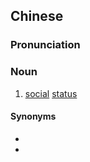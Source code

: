 {{also|门第}}
==Chinese==
{{zh-forms|s=门第}}

===Pronunciation===
{{zh-pron
|m=méndì
|c=mun4 dai6
|cat=n
}}

===Noun===
{{zh-noun}}

# [[social]] [[status]] {{gloss|of one's family}}

====Synonyms====
* {{zh-l|門地}}
* {{zh-l|門楣}}